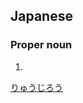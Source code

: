 ==Japanese==
{{ja-kanjitab|竜|二|郎}}

===Proper noun===
{{ja-pos|proper|りゅうじろう}}

# {{given name|male|lang=ja}}

[[Category:Japanese male given names|りゅうじろう]]